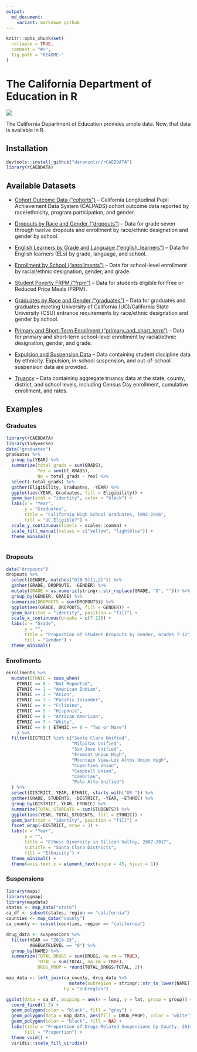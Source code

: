 ```yaml
---
output:
  md_document:
    variant: markdown_github
---
```


<!-- README.md is generated from README.Rmd. Please edit that file -->

```r
knitr::opts_chunk$set(
  collapse = TRUE,
  comment = "#>",
  fig.path = "README-"
)
```

# The California Department of Education in R

![](https://upload.wikimedia.org/wikipedia/commons/4/40/Seal_of_the_California_Department_of_Education.jpg)

The California Department of Education provides ample data. Now, that data is available in R.

## Installation

```r
devtools::install_github("daranzolin/rCAEDDATA")
library(rCAEDDATA)
```


## Available Datasets

* [Cohort Outcome Data ("cohorts")](http://www.cde.ca.gov/ds/sd/sd/filescohort.asp) -- California Longitudinal Pupil Achievement Data System (CALPADS) cohort outcome data reported by race/ethnicity, program participation, and gender.

* [Dropouts by Race and Gender ("dropouts")](http://www.cde.ca.gov/ds/sd/sd/filesdropouts.asp) -- Data for grade seven through twelve dropouts and enrollment by race/ethnic designation and gender by school.

* [English Learners by Grade and Language ("english_learners")](http://www.cde.ca.gov/ds/sd/sd/fileselsch.asp) -- Data for English learners (ELs) by grade, language, and school.

* [Enrollment by School ("enrollments")](http://www.cde.ca.gov/ds/sd/sd/filesenr.asp) -- Data for school-level enrollment by racial/ethnic designation, gender, and grade.

* [Student Poverty FRPM ("frpm")](http://www.cde.ca.gov/ds/sd/sd/filessp.asp) -- Data for students eligible for Free or Reduced Price Meals (FRPM).

* [Graduates by Race and Gender ("graduates")](http://www.cde.ca.gov/ds/sd/sd/filesgrads.asp) -- Data for graduates and graduates meeting University of California (UC)/California State University (CSU) entrance requirements by race/ethnic designation and gender by school.

* [Primary and Short-Term Enrollment ("primary_and_short_term")](http://www.cde.ca.gov/ds/sd/sd/filesenrps.asp) -- Data for primary and short-term school-level enrollment by racial/ethnic designation, gender, and grade.

* [Expulsion and Suspension Data](http://www.cde.ca.gov/ds/sd/sd/filesesd.asp) -- Data containing student discipline data by ethnicity. Expulsion, in-school suspension, and out-of-school suspension data are provided.

* [Truancy](http://www.cde.ca.gov/ds/sd/sd/filestd.asp) -- Data containing aggregate truancy data at the state, county, district, and school levels, including Census Day enrollment, cumulative enrollment, and rates.

## Examples

### Graduates

```r
library(rCAEDDATA)
library(tidyverse)
data("graduates")
graduates %>% 
  group_by(YEAR) %>% 
  summarize(total_grads = sum(GRADS),
            Yes = sum(UC_GRADS),
            No = total_grads - Yes) %>%
  select(-total_grads) %>% 
  gather(Eligibility, Graduates, -YEAR) %>% 
  ggplot(aes(YEAR, Graduates, fill = Eligibility)) +
  geom_bar(stat = "identity", color = "black") +
  labs(x = "Year",
       y = "Graduates",
       title = "California High School Graduates, 1992-2016",
       fill = "UC Eligible?") +
  scale_y_continuous(labels = scales::comma) +
  scale_fill_manual(values = c("yellow", "lightblue")) +
  theme_minimal() 
  
```

### Dropouts

```r
data("dropouts")
dropouts %>% 
  select(GENDER, matches("D[0-9]{1,2}")) %>% 
  gather(GRADE, DROPOUTS, -GENDER) %>% 
  mutate(GRADE = as.numeric(stringr::str_replace(GRADE, "D", ""))) %>% 
  group_by(GENDER, GRADE) %>% 
  summarize(DROPOUTS = sum(DROPOUTS)) %>% 
  ggplot(aes(GRADE, DROPOUTS, fill = GENDER)) +
  geom_bar(stat = "identity", position = "fill") +
  scale_x_continuous(breaks = c(7:12)) +
  labs(x = "Grade",
       y = "",
       title = "Proportion of Student Dropouts by Gender, Grades 7-12",
       fill = "Gender") +
  theme_minimal()
```

### Enrollments 

```r
enrollments %>% 
  mutate(ETHNIC = case_when(
    ETHNIC == 0 ~ "Not Reported",
    ETHNIC == 1 ~ "American Indian",
    ETHNIC == 2 ~ "Asian",
    ETHNIC == 3 ~ "Pacific Islander",
    ETHNIC == 4 ~ "Filipino",
    ETHNIC == 5 ~ "Hispanic",
    ETHNIC == 6 ~ "African American",
    ETHNIC == 7 ~ "White",
    ETHNIC == 9 | ETHNIC == 8 ~ "Two or More")
    ) %>% 
  filter(DISTRICT %in% c("Santa Clara Unified",
                         "Milpitas Unified",
                         "San Jose Unified",
                         "Fremont Union High",
                         "Mountain View-Los Altos Union High",
                         "Cupertino Union",
                         "Campbell Union", 
                         "Cambrian",
                         "Palo Alto Unified")
  ) %>% 
  select(DISTRICT, YEAR, ETHNIC, starts_with("GR_")) %>% 
  gather(GRADE, STUDENTS, -DISTRICT, -YEAR, -ETHNIC) %>% 
  group_by(DISTRICT, YEAR, ETHNIC) %>% 
  summarize(TOTAL_STUDENTS = sum(STUDENTS)) %>% 
  ggplot(aes(YEAR, TOTAL_STUDENTS, fill = ETHNIC)) +
  geom_bar(stat = "identity", position = "fill") +
  facet_wrap(~DISTRICT, nrow = 3) +
  labs(x = "Year",
       y = "",
       title = "Ethnic Diversity in Silicon Valley, 2007-2017",
       subtitle = "Santa Clara Districts",
       fill = "Ethnicity") +
  theme_minimal() +
  theme(axis.text.x = element_text(angle = 45, hjust = 1))
```

### Suspensions

```r
library(maps)
library(ggmap)
library(mapdata)
states <- map_data("state")
ca_df <- subset(states, region == "california")
counties <- map_data("county")
ca_county <- subset(counties, region == "california")

drug_data <- suspensions %>% 
  filter(YEAR == "2014-15",
         AGGEGATELEVEL == "O") %>% 
  group_by(NAME) %>% 
  summarize(TOTAL_DRUGS = sum(DRUGS, na.rm = TRUE),
            TOTAL = sum(TOTAL, na.rm = TRUE),
            DRUG_PROP = round(TOTAL_DRUGS/TOTAL, 2))

map_data <- left_join(ca_county, drug_data %>% 
                        mutate(subregion = stringr::str_to_lower(NAME)), 
                      by = "subregion")

ggplot(data = ca_df, mapping = aes(x = long, y = lat, group = group)) + 
  coord_fixed(1.3) + 
  geom_polygon(color = "black", fill = "gray") +
  geom_polygon(data = map_data, aes(fill = DRUG_PROP), color = "white") +
  geom_polygon(color = "black", fill = NA) +
  labs(title = "Proportion of Drugs-Related Suspensions by County, 2014-2015",
       fill = "Proportion") +
  theme_void() +
  viridis::scale_fill_viridis()
```

